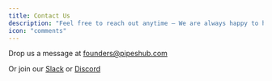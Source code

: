 ```yaml
---
title: Contact Us
description: "Feel free to reach out anytime — We are always happy to help!"
icon: "comments"
---
```


Drop us a message at [founders@pipeshub.com](mailto:founders@pipeshub.com)

Or join our [Slack](https://join.slack.com/t/pipeshubtheop-ov91896/shared_invite/zt-33d166dxg-xv9tb7Ck8mbY~RpptcxYLg)
or [Discord](https://discord.gg/JZRKMwvR)

